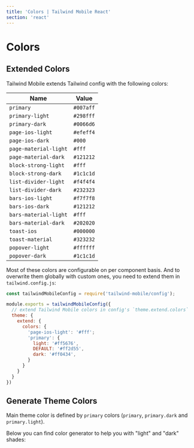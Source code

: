 ```yaml
---
title: 'Colors | Tailwind Mobile React'
section: 'react'
---
```



# Colors

## Extended Colors

Tailwind Mobile extends Tailwind config with the following colors:

| Name                  | Value                                       |
| --------------------- | ------------------------------------------- |
| `primary`             | <DocsColorLabel color="#007aff" />`#007aff` |
| `primary-light`       | <DocsColorLabel color="#298fff" />`#298fff` |
| `primary-dark`        | <DocsColorLabel color="#0066d6" />`#0066d6` |
| `page-ios-light`      | <DocsColorLabel color="#efeff4" />`#efeff4` |
| `page-ios-dark`       | <DocsColorLabel color="#000" />`#000`       |
| `page-material-light` | <DocsColorLabel color="#fff" />`#fff`       |
| `page-material-dark`  | <DocsColorLabel color="#121212" />`#121212` |
| `block-strong-light`  | <DocsColorLabel color="#fff" />`#fff`       |
| `block-strong-dark`   | <DocsColorLabel color="#1c1c1d" />`#1c1c1d` |
| `list-divider-light`  | <DocsColorLabel color="#f4f4f4" />`#f4f4f4` |
| `list-divider-dark`   | <DocsColorLabel color="#232323" />`#232323` |
| `bars-ios-light`      | <DocsColorLabel color="#f7f7f8" />`#f7f7f8` |
| `bars-ios-dark`       | <DocsColorLabel color="#121212" />`#121212` |
| `bars-material-light` | <DocsColorLabel color="#fff" />`#fff`       |
| `bars-material-dark`  | <DocsColorLabel color="#202020" />`#202020` |
| `toast-ios`           | <DocsColorLabel color="#000000" />`#000000` |
| `toast-material`      | <DocsColorLabel color="#323232" />`#323232` |
| `popover-light`       | <DocsColorLabel color="#ffffff" />`#ffffff` |
| `popover-dark`        | <DocsColorLabel color="#1c1c1d" />`#1c1c1d` |

Most of these colors are configurable on per component basis. And to overwrite them globally with custom ones, you need to extend them in `tailwind.config.js`:

```js
const tailwindMobileConfig = require('tailwind-mobile/config');

module.exports = tailwindMobileConfig({
  // extend Tailwind Mobile colors in config's `theme.extend.colors`
  theme: {
    extend: {
      colors: {
        'page-ios-light': '#fff';
        'primary': {
          light: '#ff5676',
          DEFAULT: '#ff2d55',
          dark: '#ff0434',
        }
      }
    }
  }
})
```

## Generate Theme Colors

Main theme color is defined by `primary` colors (`primary`, `primary.dark` and `primary.light`).

Below you can find color generator to help you with "light" and "dark" shades:

<ColorsGenerator />
